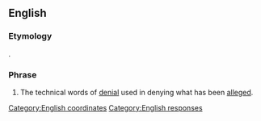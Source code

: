 ==English==

===Etymology===
{{learned borrowing|en|la|[[absque]] [[hoc]]|lit=without this}}.

===Phrase===
{{en-phrase}}

# {{lb|en|legal}} The technical words of [[denial]] used in denying what has been [[alleged]].

[[Category:English coordinates]]
[[Category:English responses]]